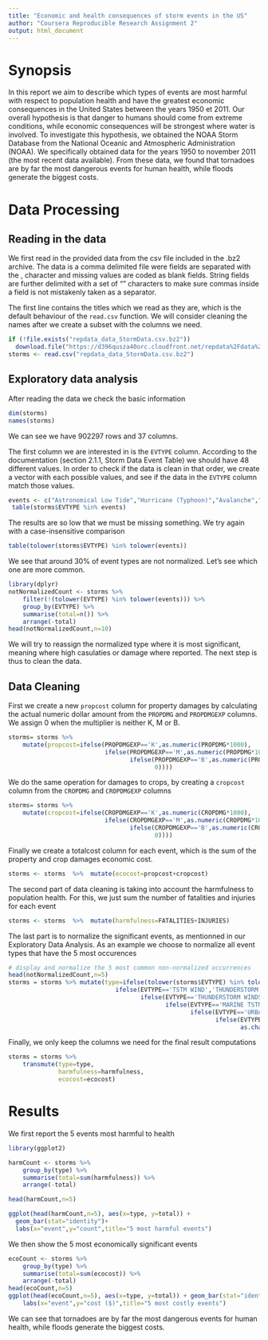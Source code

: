 ```yaml
---
title: "Economic and health consequences of storm events in the US"
author: "Coursera Reproducible Research Assignment 2"
output: html_document
---
```


# Synopsis

In this report we aim to describe which types of events are most harmful with respect to population health and have the greatest economic consequences in the United States between the years 1950 et 2011.
Our overall hypothesis is that danger to humans should come from extreme conditions, while economic consequences will be strongest where water is involved.
To investigate this hypothesis, we obtained the NOAA Storm Database from the National Oceanic
 and Atmospheric Administration (NOAA).
We specifically obtained data for the years 1950 to november 2011 (the most recent data available). 
From these data, we found that tornadoes are by far the most dangerous events for human health, while floods generate the biggest costs.


# Data Processing

## Reading in the  data

We first read in the provided data from the csv file included in the .bz2 archive. The data is a comma delimited file were fields are separated with the , character and missing values are coded as blank fields. String fields are further delimited with a set of "" characters to make sure commas inside a field is not mistakenly taken as a separator.

The first line contains the titles which we read as they are, which is the default behaviour of the `read.csv` function. We will consider cleaning the names after we create a subset with the columns we need.

```r
if (!file.exists("repdata_data_StormData.csv.bz2"))
  download.file("https://d396qusza40orc.cloudfront.net/repdata%2Fdata%2FStormData.csv.bz2",destfile = "repdata_data_StormData.csv.bz2",method="curl")
storms <- read.csv("repdata_data_StormData.csv.bz2")
```

## Exploratory data analysis

After reading the data we check the basic information

```r
dim(storms)
names(storms)
```
We can see we have 902297 rows and 37 columns.

The first column we are interested in is the `EVTYPE` column. According to the documentation (section 2.1.1,  Storm Data Event Table) we should have 48 different values. In order to check if the data is clean in that order, we create a vector with each possible values, and see if the data in the `EVTYPE` column match those values.

```r
events <- c("Astronomical Low Tide","Hurricane (Typhoon)","Avalanche","Ice Storm","Blizzard","Lake-Effect Snow","Coastal Flood","Lakeshore Flood","Cold/Wind Chill","Lightning","Debris Flow","Marine Hail","Dense Fog","Marine High Wind","Dense Smoke","Marine Strong Wind","Drought","Marine Thunderstorm Wind","Dust Devil","Rip Current","Dust Storm","Seiche","Excessive Heat","Sleet","Extreme Cold/Wind Chill","Storm Surge/Tide","Flash Flood","Strong Wind","Flood","Thunderstorm Wind","Frost/Freeze","Tornado","Funnel Cloud","Tropical Depression","Freezing Fog","Tropical Storm","Hail","Tsunami","Heat","Volcanic Ash","Heavy Rain","Waterspout","Heavy Snow","Wildfire","High Surf","Winter Storm","High Wind","Winter Weather")
 table(storms$EVTYPE %in% events)
```
The results are so low that we must be missing something. We try again with a case-insensitive  comparison
```r
table(tolower(storms$EVTYPE) %in% tolower(events))
```
We see that around 30% of event types are not normalized. Let's see which one are more common.

```r
library(dplyr)
notNormalizedCount <- storms %>%
    filter(!(tolower(EVTYPE) %in% tolower(events))) %>%
    group_by(EVTYPE) %>% 
    summarise(total=n()) %>%
    arrange(-total)
head(notNormalizedCount,n=10)
```

We will try to reassign the normalized type where it is most significant, meaning where high casulaties or damage where reported. The next step is thus to clean the data.

## Data Cleaning

First  we create a new `propcost` column for property damages by calculating the actual numeric  dollar amount from the `PROPDMG` and `PROPDMGEXP` columns. We assign 0 when the multiplier is neither K, M or B.

```r
storms= storms %>% 
    mutate(propcost=ifelse(PROPDMGEXP=='K',as.numeric(PROPDMG*1000),
                           ifelse(PROPDMGEXP=='M',as.numeric(PROPDMG*1000000),
                                  ifelse(PROPDMGEXP=='B',as.numeric(PROPDMG*1000000000),
                                         0))))
```

We do the same operation for damages to crops, by creating a `cropcost` column from the `CROPDMG` and `CROPDMGEXP` columns

```r
storms= storms %>% 
    mutate(cropcost=ifelse(CROPDMGEXP=='K',as.numeric(CROPDMG*1000),
                           ifelse(CROPDMGEXP=='M',as.numeric(CROPDMG*1000000),
                                  ifelse(CROPDMGEXP=='B',as.numeric(CROPDMG*1000000000),
                                         0))))
```

Finally we create a totalcost column for each event, which is the sum of the property and crop damages economic cost.
```r
storms <- storms  %>%  mutate(ecocost=propcost+cropcost)
```

The second part of data cleaning is taking into account the  harmfulness to population health. For this, we just sum the number of fatalities and injuries for each event

```r
storms <- storms  %>%  mutate(harmfulness=FATALITIES+INJURIES)
```


The last part is to normalize the significant events, as mentionned in our Exploratory Data Analysis. As an example we choose to normalize all event types that have the 5 most occurences

```r
# display and normalize the 5 most common non-normalized occurrences
head(notNormalizedCount,n=5)
storms = storms %>% mutate(type=ifelse(tolower(storms$EVTYPE) %in% tolower(events),as.character(EVTYPE),
                              ifelse(EVTYPE=='TSTM WIND','THUNDERSTORM WIND',
                                     ifelse(EVTYPE=='THUNDERSTORM WINDS','THUNDERSTORM WIND',
                                            ifelse(EVTYPE=='MARINE TSTM WIND','THUNDERSTORM WIND',
                                                   ifelse(EVTYPE=='URBAN/SML STREAM FLD','FLASH FLOOD',
                                                          ifelse(EVTYPE=='HIGH WINDS','HIGH WIND',
                                                                 as.character(EVTYPE)))))))) 

```

Finally, we only keep the columns we need for the final result computations

```r
storms = storms %>%
    transmute(type=type,
              harmfulness=harmfulness,
              ecocost=ecocost)
```

# Results

We first report the 5 events most harmful to health

```r
library(ggplot2)

harmCount <- storms %>%
    group_by(type) %>% 
    summarise(total=sum(harmfulness)) %>%
    arrange(-total)

head(harmCount,n=5)

ggplot(head(harmCount,n=5), aes(x=type, y=total)) + 
  geom_bar(stat="identity")+
  labs(x="event",y="count",title="5 most harmful events")

```

We then show the 5 most economically significant events

```r
ecoCount <- storms %>%
    group_by(type) %>% 
    summarise(total=sum(ecocost)) %>%
    arrange(-total)
head(ecoCount,n=5)
ggplot(head(ecoCount,n=5), aes(x=type, y=total)) + geom_bar(stat="identity")+
    labs(x="event",y="cost ($)",title="5 most costly events")


```

We can see that tornadoes are by far the most dangerous events for human health, while floods generate the biggest costs.

